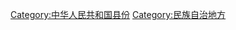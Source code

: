 {{Catnav|頁面分類|...|民族|亚洲民族|中华民族|中国少数民族聚居地}}
{{Catnav|頁面分類|...|各國行政區劃|中国行政区划|中国自治地方}}
{{Catnav|頁面分類|...|行政区划|县|中国诸县}}
{{Catnav|頁面分類|...|各國行政區劃|中国行政区划|中国县级行政区划|中国诸县}}
{{catmore|自治县}}

[[Category:中华人民共和国县份|Category:中华人民共和国县份]]
[[Category:民族自治地方|Category:民族自治地方]]